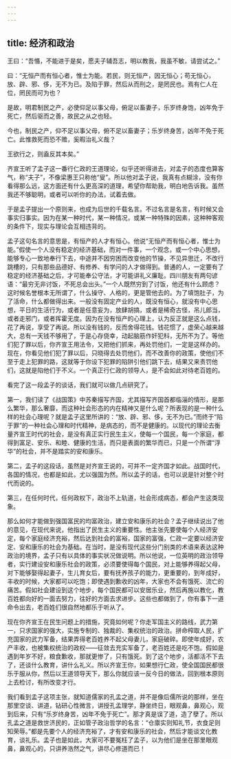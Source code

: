 ```yaml
---
---
---
```

title: 经济和政治
---




王曰：“吾惽，不能进于是矣，愿夫子辅吾志，明以教我，我虽不敏，请尝试之。”

曰：“无恒产而有恒心者，惟士为能。若民，则无恒产，因无恒心；苟无恒心，放、辟、邪、侈，无不为已。及陷于罪，然后从而刑之，是罔民也。焉有仁人在位，罔民而可为也？

是故，明君制民之产，必使仰足以事父母，俯足以畜妻子，乐岁终身饱，凶年免于死亡，然后驱而之善，故民之从之也轻。

今也，制民之产，仰不足以事父母，俯不足以畜妻子；乐岁终身苦，凶年不免于死亡。此惟救死而恐不赡，奚暇治礼义哉？

王欲行之，则盍反其本矣。”

齐宣王听了孟子这一番行仁政的王道理论，似乎还听得进去，对孟子的态度也算客气，称“夫子”，不像梁惠王只称他“叟”。所以他对孟子说，我真有点糊涂，没有你看得那么远，这方面还有什么更高深的道理，希望你帮助我，明白地告诉我。虽然我还不够聪明，或者可以听你的办法，试着去做。

于是孟子提出一个原则来，也成为后世的千载名言。不过名言是名言，有时候又会事实归事实。因为在某一种时代，某一种情况，或某一种特殊的因素，这种种客观的条件下，现实与理论会互相违背的。

孟子这句名言的意思是，有恒产的人才有恒心。他说“无恒产而有恒心者，惟士为能。”假使一个人没有稳定的经济基础，而对一件事，一个观念，或一个中心思想，能够专心一致地奉行下去，中途并不因穷困而改变他的节操，不见异思迁，不改行跳槽的，只有那些品德好、有修养、有学问的人才做得到。普通的人，一定要有了稳定的经济基础之后，才可能奉公守法，才可能讲礼义廉耻。四川朋友有两句谚语：“最穷无非讨饭，不死总会出头。”一个人既然穷到了讨饭，他还有什么顾虑？这时候名誉根本无所谓了，什么操守、人格的，更是管他去的。为了填饱肚子，为了活命，什么都做得出来。一般没有固定产业的人，既没有恒心，就没有中心思想，平日的生活行为，或者是任意妄为，放肆胡搞，或者是稀奇古怪，吊儿郎当，或者走邪门，或者挥霍无度。因为在没有恒产的心理上，认为反正就是这么点钱，花了再说，享受了再说。所以没有钱的，反而舍得花钱。钱花惯了，虚荣心越来越大，总有一天钱不够用了，于是心存侥幸，动起脑筋作奸犯科，无所不为了。等他们犯了罪以后，你齐宣王用法令，又把他们抓来，再处罚他们，一定是这样办的。现在，你看见他们犯了罪以后，只晓得去处罚他们，而不改善你的政策，使他们不至于走上犯罪的路，这就等于你设下犯罪的陷阱引他们跳下去，结果又来责罚他们，这就是陷他们于不义。一个真正行仁政的领导人，是不会如此对待老百姓的。

看完了这一段孟子的谈话，我们就可以做几点研究了。

第一，我们读了《战国策》中苏秦描写齐国，尤其描写齐国首都临淄的情形，是那么繁华，那么奢靡，而这种社会形态的内在精神又是什么呢？所表现的是一种什么样的社会心理呢？就是孟子这里所讲的：“放、辟、邪、侈，无不为已。”而终于“陷于罪”的一种社会心理和时代精神，是病态的，而不是健康的。以现代的理论去衡量齐宣王时代的社会，是没有真正实行民生主义，使每一个国民，每一个家庭，都得到富足、安乐、和睦、健康的生活，而只是表面的繁华而已，只是一个所谓“浮华”的社会，并不是踏实的安和康乐。

第二，孟子的这段话，虽然是对齐宣王说的，可并不一定齐国才如此。战国时代，各国的情况，也都是如此，尤以强国为然。所以孟子的话，也可以说是针对整个时代而说的。

第三，在任何时代，任何政权下，政治不上轨道，社会形成病态，都会产生这类现象。

那么如何才能做到强国富民的均富政治，建立安和康乐的社会？孟子继续说出了他的意见，在现代来说，他指出了民生主义的重要性。他主张先要使每个人经济安定，每个家庭经济充裕，然后达到社会的富裕，国家的富强，仁政一定要以经济安定、安和康乐的社会为基础。在当时，是没有现代这些分门别类的术语来表达这种政治的境界，孟子只有以具体的事实状况做说明。所以他说，一位英明的政治领导者，实行建设安和康乐社会的政策，必须要使得每个国民，对上能够养得起父母，对下能够娶得起妻子，生儿育女后，要有抚养孩子的能力，更重要的，到年成好，丰收的时候，大家都可以吃饱；即使遇到歉收的凶年，大家也不会有饿死、流亡的痛苦。假如社会建设到这个地步，每个国民都可以安居乐业，然后再施以教化，教百姓都向好的一面去努力，往好的方面去求进步。这些也都做到了，你有事下一道命令出去，老百姓们很自然地都乐于听从了。

现在你齐宣王在民生问题上的措施，究竟如何呢？你走军国主义的路线，武力第一，只求国家的强大，实施专制的、独裁的、集权统治的政治。拼命榨取人民，扩充国家的武力军备，结果弄得老百姓养不起父母妻儿，家庭破碎。即使年成好，农产丰收，也被集权统治的政权——征敛去充实军备了，老百姓还是吃不饱。假如是遇到年岁不好，粮食歉收，那就更惨了，只有饿死。到了这个地步，活都活不下去了，还谈什么教育，讲什么礼义。所以齐宣王你，如果想行仁政，使全国国民都很乐于服从你，然后以王道领导天下，那么你就应该一反今日的做法，回到根本原则上去检讨，有所改变才行。

我们看到孟子这项主张，就知道儒家的孔孟之道，并不是像后儒所说的那样，坐在那里空谈、讲道，钻研心性微言，讲授孔孟理学，静坐终日，眼观鼻，鼻观心，观到后来，只有“乐岁终身苦，凶年不免于死亡”。那才真是误了道，造了孽了。所以孔孟之道是救世济民的，正如管子政治哲学的名言：“仓廪实则知礼节，衣食足则知荣辱。”都是先要个人的经济充裕了，才有安和康乐的社会，然后才能谈文化教育，谈礼乐。孟子也是如此，大家可不要冤枉了孟子，以为他们是坐在那里眼观鼻，鼻观心的，只讲养浩然之气，讲尽心修道而已！